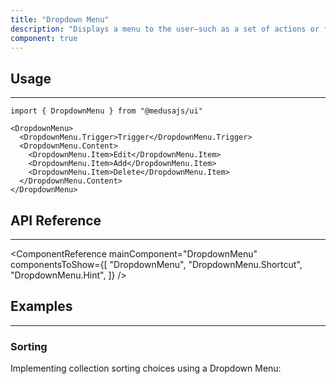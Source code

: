 ```yaml
---
title: "Dropdown Menu"
description: "Displays a menu to the user—such as a set of actions or functions—triggered by a button."
component: true
---
```


<ComponentExample name="dropdown-menu-demo" />

## Usage

---

```tsx
import { DropdownMenu } from "@medusajs/ui"
```

```tsx
<DropdownMenu>
  <DropdownMenu.Trigger>Trigger</DropdownMenu.Trigger>
  <DropdownMenu.Content>
    <DropdownMenu.Item>Edit</DropdownMenu.Item>
    <DropdownMenu.Item>Add</DropdownMenu.Item>
    <DropdownMenu.Item>Delete</DropdownMenu.Item>
  </DropdownMenu.Content>
</DropdownMenu>
```

## API Reference

---

<ComponentReference mainComponent="DropdownMenu" componentsToShow={[
  "DropdownMenu",
  "DropdownMenu.Shortcut",
  "DropdownMenu.Hint",
]} />

## Examples

---

### Sorting

Implementing collection sorting choices using a Dropdown Menu:

<ComponentExample name="dropdown-menu-sorting" />
